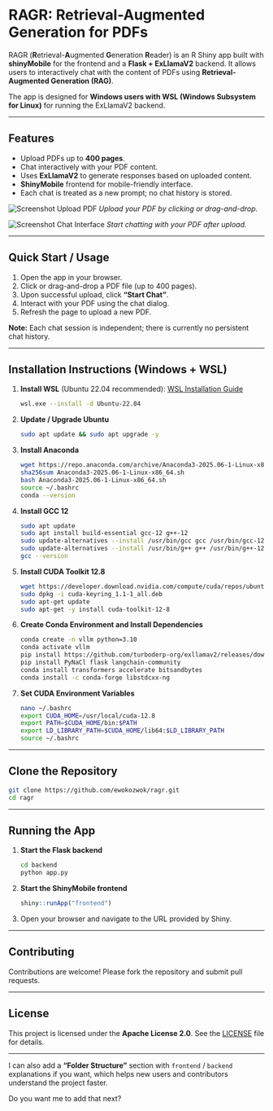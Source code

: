 # RAGR: Retrieval-Augmented Generation for PDFs


RAGR (**R**etrieval-**A**ugmented **G**eneration **R**eader) is an R Shiny app built with **shinyMobile** for the frontend and a **Flask + ExLlamaV2** backend. It allows users to interactively chat with the content of PDFs using **Retrieval-Augmented Generation (RAG)**.

The app is designed for **Windows users with WSL (Windows Subsystem for Linux)** for running the ExLlamaV2 backend.

---

## Features

* Upload PDFs up to **400 pages**.
* Chat interactively with your PDF content.
* Uses **ExLlamaV2** to generate responses based on uploaded content.
* **ShinyMobile** frontend for mobile-friendly interface.
* Each chat is treated as a new prompt; no chat history is stored.

![Screenshot Upload PDF](INSERT_SCREENSHOT_URL_HERE)
*Upload your PDF by clicking or drag-and-drop.*

![Screenshot Chat Interface](INSERT_SCREENSHOT_URL_HERE)
*Start chatting with your PDF after upload.*

---

## Quick Start / Usage

1. Open the app in your browser.
2. Click or drag-and-drop a PDF file (up to 400 pages).
3. Upon successful upload, click **“Start Chat”**.
4. Interact with your PDF using the chat dialog.
5. Refresh the page to upload a new PDF.

**Note:** Each chat session is independent; there is currently no persistent chat history.

---

## Installation Instructions (Windows + WSL)

1. **Install WSL** (Ubuntu 22.04 recommended):
   [WSL Installation Guide](https://learn.microsoft.com/en-us/windows/wsl/install)

   ```bash
   wsl.exe --install -d Ubuntu-22.04
   ```

2. **Update / Upgrade Ubuntu**

   ```bash
   sudo apt update && sudo apt upgrade -y
   ```

3. **Install Anaconda**

   ```bash
   wget https://repo.anaconda.com/archive/Anaconda3-2025.06-1-Linux-x86_64.sh
   sha256sum Anaconda3-2025.06-1-Linux-x86_64.sh
   bash Anaconda3-2025.06-1-Linux-x86_64.sh
   source ~/.bashrc
   conda --version
   ```

4. **Install GCC 12**

   ```bash
   sudo apt update
   sudo apt install build-essential gcc-12 g++-12
   sudo update-alternatives --install /usr/bin/gcc gcc /usr/bin/gcc-12 60
   sudo update-alternatives --install /usr/bin/g++ g++ /usr/bin/g++-12 60
   gcc --version
   ```

5. **Install CUDA Toolkit 12.8**

   ```bash
   wget https://developer.download.nvidia.com/compute/cuda/repos/ubuntu2204/x86_64/cuda-keyring_1.1-1_all.deb
   sudo dpkg -i cuda-keyring_1.1-1_all.deb
   sudo apt-get update
   sudo apt-get -y install cuda-toolkit-12-8
   ```

6. **Create Conda Environment and Install Dependencies**

   ```bash
   conda create -n vllm python=3.10
   conda activate vllm
   pip install https://github.com/turboderp-org/exllamav2/releases/download/v0.3.2/exllamav2-0.3.2+cu118.torch2.4.0-cp310-cp310-linux_x86_64.whl
   pip install PyNaCl flask langchain-community
   conda install transformers accelerate bitsandbytes
   conda install -c conda-forge libstdcxx-ng
   ```

7. **Set CUDA Environment Variables**

   ```bash
   nano ~/.bashrc
   export CUDA_HOME=/usr/local/cuda-12.8
   export PATH=$CUDA_HOME/bin:$PATH
   export LD_LIBRARY_PATH=$CUDA_HOME/lib64:$LD_LIBRARY_PATH
   source ~/.bashrc
   ```

---

## Clone the Repository

```bash
git clone https://github.com/ewokozwok/ragr.git
cd ragr
```

---

## Running the App

1. **Start the Flask backend**

   ```bash
   cd backend
   python app.py
   ```

2. **Start the ShinyMobile frontend**

   ```R
   shiny::runApp("frontend")
   ```

3. Open your browser and navigate to the URL provided by Shiny.

---

## Contributing

Contributions are welcome! Please fork the repository and submit pull requests.

---

## License

This project is licensed under the **Apache License 2.0**. See the [LICENSE](LICENSE) file for details.

---

I can also add a **“Folder Structure”** section with `frontend` / `backend` explanations if you want, which helps new users and contributors understand the project faster.

Do you want me to add that next?
